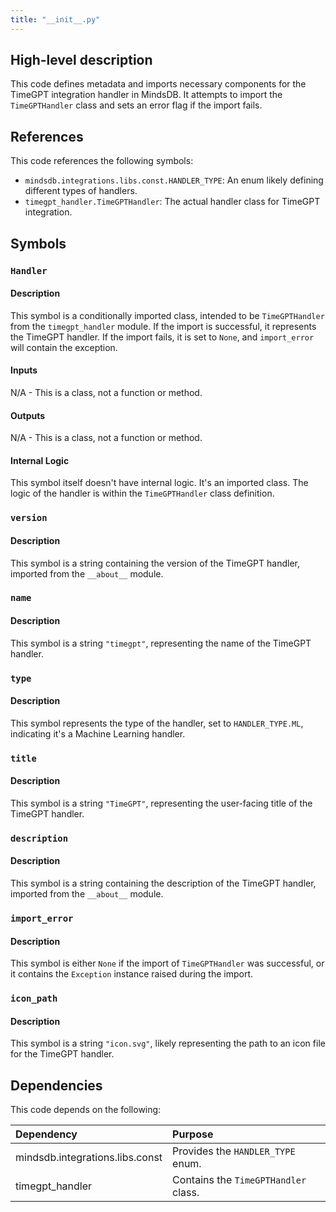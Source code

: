```yaml
---
title: "__init__.py"
---
```


## High-level description
This code defines metadata and imports necessary components for the TimeGPT integration handler in MindsDB. It attempts to import the `TimeGPTHandler` class and sets an error flag if the import fails.

## References
This code references the following symbols:

* `mindsdb.integrations.libs.const.HANDLER_TYPE`: An enum likely defining different types of handlers.
* `timegpt_handler.TimeGPTHandler`: The actual handler class for TimeGPT integration.

## Symbols
### `Handler`
#### Description
This symbol is a conditionally imported class, intended to be `TimeGPTHandler` from the `timegpt_handler` module. If the import is successful, it represents the TimeGPT handler. If the import fails, it is set to `None`, and `import_error` will contain the exception.

#### Inputs
N/A - This is a class, not a function or method.

#### Outputs
N/A - This is a class, not a function or method.

#### Internal Logic
This symbol itself doesn't have internal logic. It's an imported class. The logic of the handler is within the `TimeGPTHandler` class definition.

### `version`
#### Description
This symbol is a string containing the version of the TimeGPT handler, imported from the `__about__` module.

### `name`
#### Description
This symbol is a string `"timegpt"`, representing the name of the TimeGPT handler.

### `type`
#### Description
This symbol represents the type of the handler, set to `HANDLER_TYPE.ML`, indicating it's a Machine Learning handler.

### `title`
#### Description
This symbol is a string `"TimeGPT"`, representing the user-facing title of the TimeGPT handler.

### `description`
#### Description
This symbol is a string containing the description of the TimeGPT handler, imported from the `__about__` module.

### `import_error`
#### Description
This symbol is either `None` if the import of `TimeGPTHandler` was successful, or it contains the `Exception` instance raised during the import.

### `icon_path`
#### Description
This symbol is a string `"icon.svg"`, likely representing the path to an icon file for the TimeGPT handler.

## Dependencies
This code depends on the following:

| Dependency | Purpose |
|:-----------|:--------|
| mindsdb.integrations.libs.const | Provides the `HANDLER_TYPE` enum. |
| timegpt_handler | Contains the `TimeGPTHandler` class. |
